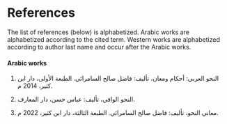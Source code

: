 
<!-- THIS FILE IS AUTOGENERATED. DO NOT EDIT DIRECTLY -->

# References {.unnumbered}

The list of references (below) is alphabetized.
Arabic works are alphabetized according to the cited term.
Western works are alphabetized according to author last name and occur after the Arabic works.

#### Arabic works {.unnumbered}

::: {.ar}
   1. [النحو العربي: أحكام ومعان، تأليف: فاضل صالح السامرائي. الطبعة الأولى، دار ابن كثير، 2014\ م.]{.ar}
:::

::: {.ar}
   2. [النحو الوافي، تأليف: عباس حسن، دار المعارف.]{.ar}
:::

::: {.ar}
   3. [معاني النحو، تأليف: فاضل صالح السامرائي. الطبعة الثالثة، دار ابن كثير، 2022\ م.]{.ar}
:::

